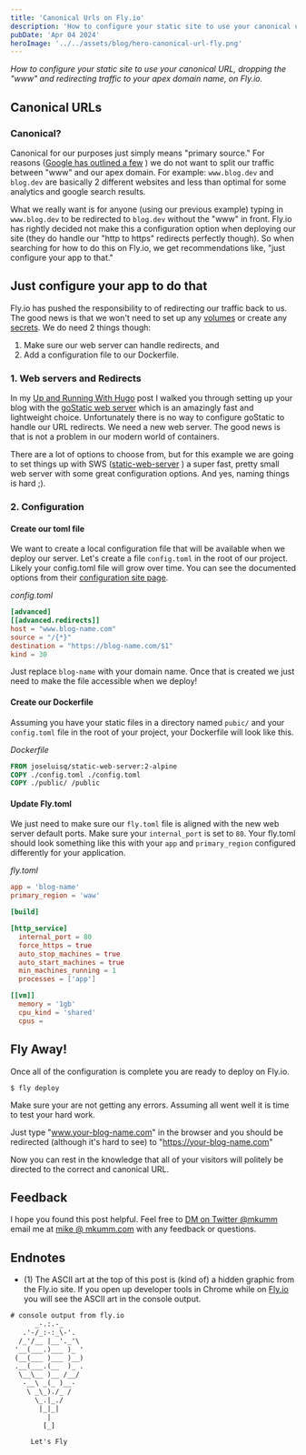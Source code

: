 ```yaml
---
title: 'Canonical Urls on Fly.io'
description: 'How to configure your static site to use your canonical url - dropping the `www` and redirecting traffic to your apex domain name on Fly.io.'
pubDate: 'Apr 04 2024'
heroImage: '../../assets/blog/hero-canonical-url-fly.png'
---
```




_How to configure your static site to use your canonical URL, dropping the "www" and redirecting traffic to your apex domain name, on Fly.io._


## Canonical URLs

### Canonical?
Canonical for our purposes just simply means "primary source." For reasons ([Google has outlined a few](https://developers.google.com/search/docs/crawling-indexing/canonicalization) ) we do not want to split our traffic between "www" and our apex domain. For example: `www.blog.dev` and `blog.dev` are basically 2 different websites and less than optimal for some analytics and google search results.

What we really want is for anyone (using our previous example) typing in `www.blog.dev` to be redirected to `blog.dev` without the "www" in front. Fly.io has rightly decided not make this a configuration option when deploying our site (they do handle our "http to https" redirects perfectly though). So when searching for how to do this on Fly.io, we get recommendations like, "just configure your app to that."

## Just configure your app to do that

Fly.io has pushed the responsibility to of redirecting our traffic back to us. The good news is that we won't need to set up any [volumes](https://fly.io/docs/machines/api/volumes-resource/#main-content-start) or create any [secrets](https://fly.io/docs/js/the-basics/secrets/#main-content-start). We do need 2 things though:

1. Make sure our web server can handle redirects, and
2. Add a configuration file to our Dockerfile.

### 1. Web servers and Redirects

In my [Up and Running With Hugo](/posts/up-and-running-hugo/) post I walked you through setting up your blog with the [goStatic web server](https://github.com/PierreZ/goStatic) which is an amazingly fast and lightweight choice. Unfortunately there is no way to configure goStatic to handle our URL redirects. We need a new web server. The good news is that is not a problem in our modern world of containers.

There are a lot of options to choose from, but for this example we are going to set things up with SWS ([static-web-server](https://github.com/static-web-server/static-web-server) ) a super fast, pretty small web server with some great configuration options. And yes, naming things is hard ;).

### 2. Configuration

#### Create our toml file
We want to create a local configuration file that will be available when we deploy our server. Let's create a file `config.toml` in the root of our project. Likely your config.toml file will grow over time. You can see the documented options from their [configuration site page](https://static-web-server.net/configuration/config-file/).

_config.toml_
```toml
[advanced]
[[advanced.redirects]]
host = "www.blog-name.com"
source = "/{*}"
destination = "https://blog-name.com/$1"
kind = 30
```

Just replace `blog-name` with your domain name. Once that is created we just need to make the file accessible when we deploy!


#### Create our Dockerfile

Assuming you have your static files in a directory named `pubic/` and your `config.toml` file in the root of your project, your Dockerfile will look like this.

_Dockerfile_
```Dockerfile
FROM joseluisq/static-web-server:2-alpine
COPY ./config.toml ./config.toml
COPY ./public/ /public
```

#### Update Fly.toml

We just need to make sure our `fly.toml` file is aligned with the new web server default ports. Make sure your `internal_port` is set to `80`. Your fly.toml should look something like this with your `app` and `primary_region` configured differently for your application.

_fly.toml_
```toml
app = 'blog-name'
primary_region = 'waw'

[build]

[http_service]
  internal_port = 80
  force_https = true
  auto_stop_machines = true
  auto_start_machines = true
  min_machines_running = 1
  processes = ['app']

[[vm]]
  memory = '1gb'
  cpu_kind = 'shared'
  cpus =
```

## Fly Away!

Once all of the configuration is complete you are ready to deploy on Fly.io.

```console
$ fly deploy
```

 Make sure your are not getting any errors. Assuming all went well it is time to test your hard work.

 Just type "www.your-blog-name.com" in the browser and you should be redirected (although it's hard to see) to "https://your-blog-name.com"

 Now you can rest in the knowledge that all of your visitors will politely be directed to the correct and canonical URL.

 ## Feedback

 I hope you found this post helpful. Feel free to [DM on Twitter @mkumm](https://twitter.com/mkumm) email me at [mike @ mkumm.com](mailto:mike@mkumm.com) with any feedback or questions.

 ## Endnotes

 - (1) The ASCII art at the top of this post is (kind of) a hidden graphic from the Fly.io site. If you open up developer tools in Chrome while on [Fly.io](https://fly.io) you will see the ASCII art in the console output.

 ```txt
 # console output from fly.io
       _-.:.-_
    .'-/_:-:_\-'.
   /_'/__ |__'._'\
  '__(___.)___ )_ '
  (__(___ )___ )__)
  .__(___.(__  )_ .
   \__\__ )__ /__/
    -__\ _(_ )__-
     \ _\_)./_ /
       \_.|_./
        |_|_|
          |
         [_]

      Let's Fly
```
